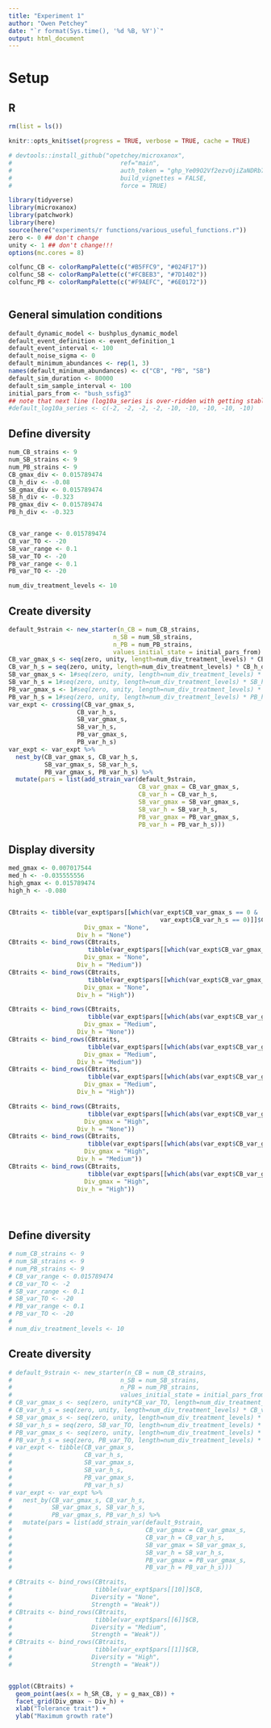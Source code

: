 ```yaml
---
title: "Experiment 1"
author: "Owen Petchey"
date: "`r format(Sys.time(), '%d %B, %Y')`"
output: html_document
---
```



# Setup

## R

```r


rm(list = ls())

knitr::opts_knit$set(progress = TRUE, verbose = TRUE, cache = TRUE)

# devtools::install_github("opetchey/microxanox",
#                              ref="main",
#                              auth_token = "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",
#                              build_vignettes = FALSE,
#                              force = TRUE)

library(tidyverse)
library(microxanox)
library(patchwork)
library(here)
source(here("experiments/r functions/various_useful_functions.r"))
zero <- 0 ## don't change
unity <- 1 ## don't change!!!
options(mc.cores = 8)

colfunc_CB <- colorRampPalette(c("#B5FFC9", "#024F17"))
colfunc_SB <- colorRampPalette(c("#FCBEB3", "#7D1402"))
colfunc_PB <- colorRampPalette(c("#F9AEFC", "#6E0172"))
 
```

## General simulation conditions

```r
default_dynamic_model <- bushplus_dynamic_model
default_event_definition <- event_definition_1
default_event_interval <- 100
default_noise_sigma <- 0
default_minimum_abundances <- rep(1, 3)
names(default_minimum_abundances) <- c("CB", "PB", "SB") 
default_sim_duration <- 80000
default_sim_sample_interval <- 100
initial_pars_from <- "bush_ssfig3"
## note that next line (log10a_series is over-ridden with getting stable states)
#default_log10a_series <- c(-2, -2, -2, -2, -10, -10, -10, -10, -10)
```


## Define diversity

```r
num_CB_strains <- 9
num_SB_strains <- 9
num_PB_strains <- 9
CB_gmax_div <- 0.015789474
CB_h_div <- -0.08
SB_gmax_div <- 0.015789474
SB_h_div <- -0.323
PB_gmax_div <- 0.015789474
PB_h_div <- -0.323


CB_var_range <- 0.015789474
CB_var_TO <- -20
SB_var_range <- 0.1
SB_var_TO <- -20
PB_var_range <- 0.1
PB_var_TO <- -20

num_div_treatment_levels <- 10
```

## Create diversity

```r
default_9strain <- new_starter(n_CB = num_CB_strains,
                             n_SB = num_SB_strains,
                             n_PB = num_PB_strains,
                             values_initial_state = initial_pars_from)
CB_var_gmax_s <- seq(zero, unity, length=num_div_treatment_levels) * CB_gmax_div
CB_var_h_s = seq(zero, unity, length=num_div_treatment_levels) * CB_h_div
SB_var_gmax_s <- 1#seq(zero, unity, length=num_div_treatment_levels) * SB_gmax_div
SB_var_h_s = 1#seq(zero, unity, length=num_div_treatment_levels) * SB_h_div
PB_var_gmax_s <- 1#seq(zero, unity, length=num_div_treatment_levels) * PB_gmax_div
PB_var_h_s = 1#seq(zero, unity, length=num_div_treatment_levels) * PB_h_div
var_expt <- crossing(CB_var_gmax_s,
                   CB_var_h_s,
                   SB_var_gmax_s,
                   SB_var_h_s,
                   PB_var_gmax_s,
                   PB_var_h_s)
var_expt <- var_expt %>%
  nest_by(CB_var_gmax_s, CB_var_h_s,
          SB_var_gmax_s, SB_var_h_s,
          PB_var_gmax_s, PB_var_h_s) %>%
  mutate(pars = list(add_strain_var(default_9strain,
                                    CB_var_gmax = CB_var_gmax_s,
                                    CB_var_h = CB_var_h_s,
                                    SB_var_gmax = SB_var_gmax_s,
                                    SB_var_h = SB_var_h_s,
                                    PB_var_gmax = PB_var_gmax_s,
                                    PB_var_h = PB_var_h_s)))
```

## Display diversity

```r

med_gmax <- 0.007017544
med_h <- -0.035555556
high_gmax <- 0.015789474
high_h <- -0.080


CBtraits <- tibble(var_expt$pars[[which(var_expt$CB_var_gmax_s == 0 &
                                          var_expt$CB_var_h_s == 0)]]$CB,
                     Div_gmax = "None",
                   Div_h = "None")
CBtraits <- bind_rows(CBtraits,
                      tibble(var_expt$pars[[which(var_expt$CB_var_gmax_s == 0 & abs(var_expt$CB_var_h_s - med_h)<0.0001)]]$CB,
                     Div_gmax = "None",
                   Div_h = "Medium"))
CBtraits <- bind_rows(CBtraits,
                      tibble(var_expt$pars[[which(var_expt$CB_var_gmax_s == 0 & abs(var_expt$CB_var_h_s - high_h)<0.0001)]]$CB,
                     Div_gmax = "None",
                   Div_h = "High"))

CBtraits <- bind_rows(CBtraits,
                      tibble(var_expt$pars[[which(abs(var_expt$CB_var_gmax_s - med_gmax)<0.0001 & abs(var_expt$CB_var_h_s - 0)<0.0001)]]$CB,
                     Div_gmax = "Medium",
                   Div_h = "None"))
CBtraits <- bind_rows(CBtraits,
                      tibble(var_expt$pars[[which(abs(var_expt$CB_var_gmax_s - med_gmax)<0.0001 & abs(var_expt$CB_var_h_s - med_h)<0.0001)]]$CB,
                     Div_gmax = "Medium",
                   Div_h = "Medium"))
CBtraits <- bind_rows(CBtraits,
                      tibble(var_expt$pars[[which(abs(var_expt$CB_var_gmax_s - med_gmax)<0.0001 & abs(var_expt$CB_var_h_s - high_h)<0.0001)]]$CB,
                     Div_gmax = "Medium",
                   Div_h = "High"))

CBtraits <- bind_rows(CBtraits,
                      tibble(var_expt$pars[[which(abs(var_expt$CB_var_gmax_s - high_gmax)<0.0001 & abs(var_expt$CB_var_h_s - 0)<0.0001)]]$CB,
                     Div_gmax = "High",
                   Div_h = "None"))
CBtraits <- bind_rows(CBtraits,
                      tibble(var_expt$pars[[which(abs(var_expt$CB_var_gmax_s - high_gmax)<0.0001 & abs(var_expt$CB_var_h_s - med_h)<0.0001)]]$CB,
                     Div_gmax = "High",
                   Div_h = "Medium"))
CBtraits <- bind_rows(CBtraits,
                      tibble(var_expt$pars[[which(abs(var_expt$CB_var_gmax_s - high_gmax)<0.0001 & abs(var_expt$CB_var_h_s - high_h)<0.0001)]]$CB,
                     Div_gmax = "High",
                   Div_h = "High"))





```


## Define diversity

```r
# num_CB_strains <- 9
# num_SB_strains <- 9
# num_PB_strains <- 9
# CB_var_range <- 0.015789474
# CB_var_TO <- -2
# SB_var_range <- 0.1
# SB_var_TO <- -20
# PB_var_range <- 0.1
# PB_var_TO <- -20
# 
# num_div_treatment_levels <- 10
```

## Create diversity

```r
# default_9strain <- new_starter(n_CB = num_CB_strains,
#                              n_SB = num_SB_strains,
#                              n_PB = num_PB_strains,
#                              values_initial_state = initial_pars_from)
# CB_var_gmax_s <- seq(zero, unity*CB_var_TO, length=num_div_treatment_levels) * CB_var_range
# CB_var_h_s = seq(zero, unity, length=num_div_treatment_levels) * CB_var_range
# SB_var_gmax_s <- seq(zero, unity, length=num_div_treatment_levels) * SB_var_range
# SB_var_h_s = seq(zero, SB_var_TO, length=num_div_treatment_levels) * SB_var_range
# PB_var_gmax_s <- seq(zero, unity, length=num_div_treatment_levels) * PB_var_range
# PB_var_h_s = seq(zero, PB_var_TO, length=num_div_treatment_levels) * PB_var_range
# var_expt <- tibble(CB_var_gmax_s,
#                    CB_var_h_s,
#                    SB_var_gmax_s,
#                    SB_var_h_s,
#                    PB_var_gmax_s,
#                    PB_var_h_s)
# var_expt <- var_expt %>%
#   nest_by(CB_var_gmax_s, CB_var_h_s,
#           SB_var_gmax_s, SB_var_h_s,
#           PB_var_gmax_s, PB_var_h_s) %>%
#   mutate(pars = list(add_strain_var(default_9strain,
#                                     CB_var_gmax = CB_var_gmax_s,
#                                     CB_var_h = CB_var_h_s,
#                                     SB_var_gmax = SB_var_gmax_s,
#                                     SB_var_h = SB_var_h_s,
#                                     PB_var_gmax = PB_var_gmax_s,
#                                     PB_var_h = PB_var_h_s)))
```


```r
# CBtraits <- bind_rows(CBtraits,
#                       tibble(var_expt$pars[[10]]$CB,
#                      Diversity = "None",
#                      Strength = "Weak"))
# CBtraits <- bind_rows(CBtraits,
#                       tibble(var_expt$pars[[6]]$CB,
#                      Diversity = "Medium",
#                      Strength = "Weak"))
# CBtraits <- bind_rows(CBtraits,
#                       tibble(var_expt$pars[[1]]$CB,
#                      Diversity = "High",
#                      Strength = "Weak"))


ggplot(CBtraits) +
  geom_point(aes(x = h_SR_CB, y = g_max_CB)) +
  facet_grid(Div_gmax ~ Div_h) +
  xlab("Tolerance trait") +
  ylab("Maximum growth rate")



```


